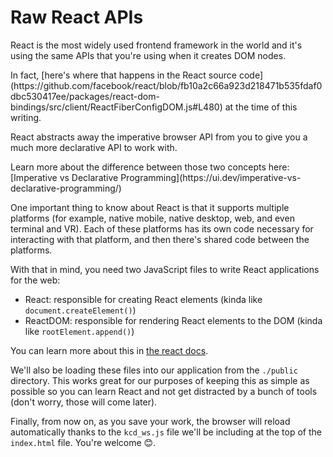 # Raw React APIs

React is the most widely used frontend framework in the world and it's using the
same APIs that you're using when it creates DOM nodes.

<callout-success>
	In fact, [here's where that happens in the React source
	code](https://github.com/facebook/react/blob/fb10a2c66a923d218471b535fdaf0dbc530417ee/packages/react-dom-bindings/src/client/ReactFiberConfigDOM.js#L480)
	at the time of this writing.
</callout-success>

React abstracts away the imperative browser API from you to give you a much more
declarative API to work with.

<callout-info>
	Learn more about the difference between those two concepts here: [Imperative
	vs Declarative
	Programming](https://ui.dev/imperative-vs-declarative-programming/)
</callout-info>

One important thing to know about React is that it supports multiple platforms
(for example, native mobile, native desktop, web, and even terminal and VR).
Each of these platforms has its own code necessary for interacting with that
platform, and then there's shared code between the platforms.

With that in mind, you need two JavaScript files to write React applications for
the web:

- React: responsible for creating React elements (kinda like
  `document.createElement()`)
- ReactDOM: responsible for rendering React elements to the DOM (kinda like
  `rootElement.append()`)

You can learn more about this in
[the react docs](https://react.dev/reference/react).

We'll also be loading these files into our application from the `./public`
directory. This works great for our purposes of keeping this as simple as
possible so you can learn React and not get distracted by a bunch of tools
(don't worry, those will come later).

Finally, from now on, as you save your work, the browser will reload
automatically thanks to the `kcd_ws.js` file we'll be including at the top of
the `index.html` file. You're welcome 😊.
